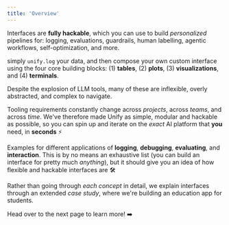 ```yaml
---
title: 'Overview'
---
```


Interfaces are **fully hackable**, which you can use to build *personalized* pipelines
for: logging, evaluations, guardrails, human labelling, agentic workflows,
self-optimization, and more.

simply `unify.log` your data, and then compose your own custom interface using the four
core building blocks: (1) **tables**, (2) **plots**, (3) **visualizations**, and (4) **terminals**.

Despite the explosion of LLM tools, many of these are inflexible, overly abstracted, and
complex to navigate.

Tooling requirements constantly change across *projects*, across *teams*, and across
*time*. We've therefore made Unify as simple, modular and hackable as possible, so you
can spin up and iterate on the *exact* AI platform that **you** need, in **seconds** ⚡

Examples for different applications of **logging**, **debugging**, **evaluating**,
and **interaction**. This is by no means an exhaustive list (you can build an interface
for pretty much *anything*), but it should give you an idea of how flexible and hackable
interfaces are 🛠️

Rather than going through *each concept* in detail, we explain interfaces through an
extended *case study*, where we're building an education app for students.

Head over to the next page to learn more! ➡️
